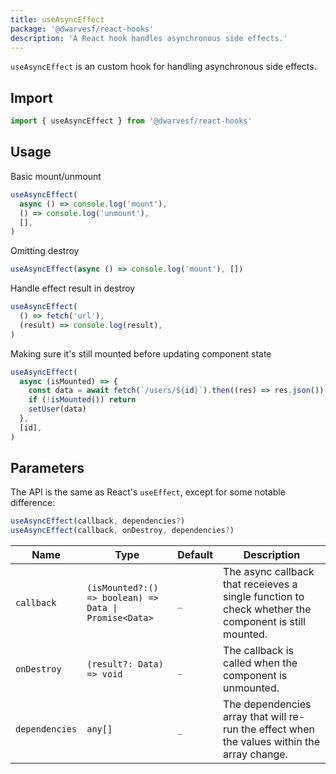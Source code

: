 ```yaml
---
title: useAsyncEffect
package: '@dwarvesf/react-hooks'
description: 'A React hook handles asynchronous side effects.'
---
```


`useAsyncEffect` is an custom hook for handling asynchronous side effects.

## Import

```js
import { useAsyncEffect } from '@dwarvesf/react-hooks'
```

## Usage

Basic mount/unmount

```js
useAsyncEffect(
  async () => console.log('mount'),
  () => console.log('unmount'),
  [],
)
```

Omitting destroy

```js
useAsyncEffect(async () => console.log('mount'), [])
```

Handle effect result in destroy

```js
useAsyncEffect(
  () => fetch('url'),
  (result) => console.log(result),
)
```

Making sure it's still mounted before updating component state

```js
useAsyncEffect(
  async (isMounted) => {
    const data = await fetch(`/users/${id}`).then((res) => res.json())
    if (!isMounted()) return
    setUser(data)
  },
  [id],
)
```

## Parameters

The API is the same as React's `useEffect`, except for some notable difference:

```js
useAsyncEffect(callback, dependencies?)
useAsyncEffect(callback, onDestroy, dependencies?)
```

| Name           | Type                                                  | Default | Description                                                                                          |
| -------------- | ----------------------------------------------------- | ------- | ---------------------------------------------------------------------------------------------------- |
| `callback`     | `(isMounted?:() => boolean) => Data \| Promise<Data>` | `_`     | The async callback that receieves a single function to check whether the component is still mounted. |
| `onDestroy`    | `(result?: Data) => void`                             | `_`     | The callback is called when the component is unmounted.                                              |
| `dependencies` | `any[]`                                               | `_`     | The dependencies array that will re-run the effect when the values within the array change.          |
